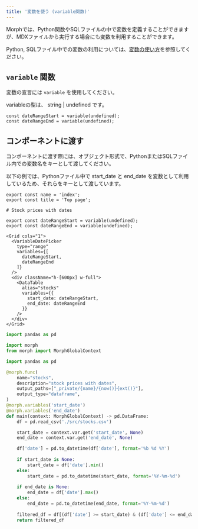 ```yaml
---
title: '変数を使う (variable関数)'
---
```


Morphでは、Python関数やSQLファイルの中で変数を定義することができますが、MDXファイルから実行する場合にも変数を利用することができます。

Python, SQLファイル中での変数の利用については、[変数の使い方](/data-application/ja/variables)を参照してください。

## `variable` 関数

変数の宣言には `variable` を使用してください。

variableの型は、 string | undefined です。
  
```tsx
const dateRangeStart = variable(undefined);
const dateRangeEnd = variable(undefined);
```

## コンポーネントに渡す

コンポーネントに渡す際には、オブジェクト形式で、PythonまたはSQLファイル内での変数名をキーとして渡してください。

以下の例では、Pythonファイル中で start_date と end_date を変数として利用しているため、それらをキーとして渡しています。

<CodeGroup>

```tsx index.mdx
export const name = 'index';
export const title = 'Top page';

# Stock prices with dates

export const dateRangeStart = variable(undefined);
export const dateRangeEnd = variable(undefined);

<Grid cols="1">
  <VariableDatePicker 
    type="range" 
    variables={[
      dateRangeStart,
      dateRangeEnd
    ]}
  />
  <div className="h-[600px] w-full">
    <DataTable 
      alias="stocks" 
      variables={{
        start_date: dateRangeStart,
        end_date: dateRangeEnd
      }} 
    />
  </div>
</Grid>
```

```python stocks.py
import pandas as pd

import morph
from morph import MorphGlobalContext

import pandas as pd

@morph.func(
    name="stocks",
    description="stock prices with dates",
    output_paths=["_private/{name}/{now()}{ext()}"],
    output_type="dataframe",
)
@morph.variables('start_date')
@morph.variables('end_date')
def main(context: MorphGlobalContext) -> pd.DataFrame:
    df = pd.read_csv('./src/stocks.csv')

    start_date = context.var.get('start_date', None)
    end_date = context.var.get('end_date', None)

    df['date'] = pd.to_datetime(df['date'], format='%b %d %Y')
    
    if start_date is None:
        start_date = df['date'].min()
    else:
        start_date = pd.to_datetime(start_date, format='%Y-%m-%d')
    
    if end_date is None:
        end_date = df['date'].max()
    else:
        end_date = pd.to_datetime(end_date, format='%Y-%m-%d')
    
    filtered_df = df[(df['date'] >= start_date) & (df['date'] <= end_date)]
    return filtered_df
```

</CodeGroup>

